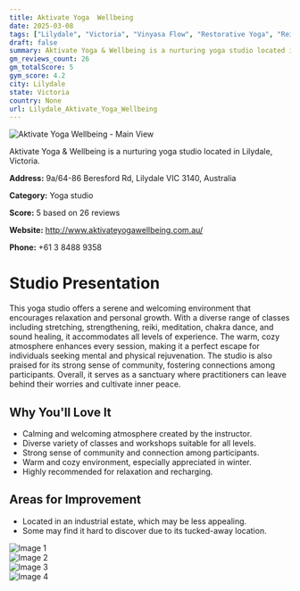 ```yaml
---
title: Aktivate Yoga  Wellbeing
date: 2025-03-08
tags: ["Lilydale", "Victoria", "Vinyasa Flow", "Restorative Yoga", "Reiki", "welcoming atmosphere", "community-focused", "Lilydale"]  
draft: false
summary: Aktivate Yoga & Wellbeing is a nurturing yoga studio located in Lilydale, Victoria.
gm_reviews_count: 26
gm_totalScore: 5
gym_score: 4.2
city: Lilydale
state: Victoria
country: None
url: Lilydale_Aktivate_Yoga_Wellbeing
---
```


<div className="aspect-[16/9] relative my-8">
  <img 
    src="https://lh5.googleusercontent.com/p/AF1QipOXf4oCZxgowSxm61ON-gJ_dJfsc9-aglOSkCod=w1920-h1080-k-no"
    alt="Aktivate Yoga  Wellbeing - Main View"
    className="object-cover absolute inset-0 w-full h-full rounded-lg"
  />
</div>

Aktivate Yoga & Wellbeing is a nurturing yoga studio located in Lilydale, Victoria.

**Address:** 9a/64-86 Beresford Rd, Lilydale VIC 3140, Australia

**Category:** Yoga studio

**Score:** 5 based on 26 reviews

**Website:** http://www.aktivateyogawellbeing.com.au/

**Phone:** +61 3 8488 9358

# Studio Presentation

This yoga studio offers a serene and welcoming environment that encourages relaxation and personal growth. With a diverse range of classes including stretching, strengthening, reiki, meditation, chakra dance, and sound healing, it accommodates all levels of experience. The warm, cozy atmosphere enhances every session, making it a perfect escape for individuals seeking mental and physical rejuvenation. The studio is also praised for its strong sense of community, fostering connections among participants. Overall, it serves as a sanctuary where practitioners can leave behind their worries and cultivate inner peace.



## Why You'll Love It

- Calming and welcoming atmosphere created by the instructor.
- Diverse variety of classes and workshops suitable for all levels.
- Strong sense of community and connection among participants.
- Warm and cozy environment, especially appreciated in winter.
- Highly recommended for relaxation and recharging.

## Areas for Improvement

- Located in an industrial estate, which may be less appealing.
- Some may find it hard to discover due to its tucked-away location.

<div className="grid grid-cols-1 xl:grid-cols-2 gap-4 my-8">
<div className="aspect-[4/3] relative"><img src="https://lh3.googleusercontent.com/p/AF1QipNINdkd3DB4KFMrwgISUBeQdA9iRSm-WeDOlmjn=w1920-h1080-k-no" alt="Image 1" className="object-cover absolute inset-0 w-full h-full rounded-lg" /></div>
<div className="aspect-[4/3] relative"><img src="https://lh5.googleusercontent.com/p/AF1QipOk2NrFVftyKf0XLqaN2moP291rWrfVrUbBABQH=w1920-h1080-k-no" alt="Image 2" className="object-cover absolute inset-0 w-full h-full rounded-lg" /></div>
<div className="aspect-[4/3] relative"><img src="https://lh5.googleusercontent.com/p/AF1QipPFle00a-PlYXMM--ZsbReK3jGIyVTDqO22tNXX=w1920-h1080-k-no" alt="Image 3" className="object-cover absolute inset-0 w-full h-full rounded-lg" /></div>
<div className="aspect-[4/3] relative"><img src="https://lh5.googleusercontent.com/p/AF1QipMSg0w_YlsmPsezLfzAHdZLHC4EaDt8ivWFvIPL=w1920-h1080-k-no" alt="Image 4" className="object-cover absolute inset-0 w-full h-full rounded-lg" /></div>
</div>